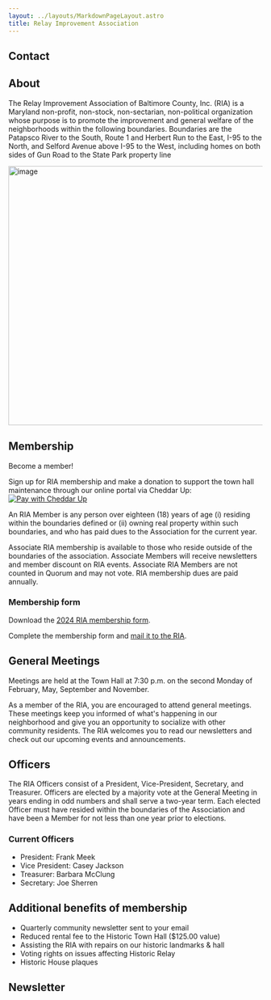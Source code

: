 ```yaml
---
layout: ../layouts/MarkdownPageLayout.astro
title: Relay Improvement Association
---
```



## Contact

<RIAContact />

## About

The Relay Improvement Association of Baltimore County, Inc. (RIA) is a Maryland non-profit, non-stock, non-sectarian, non-political organization whose purpose is to promote the improvement and general welfare of the neighborhoods within the following boundaries. Boundaries are the Patapsco River to the South, Route 1 and Herbert Run to the East, I-95 to the North, and Selford Avenue above I-95 to the West, including homes on both sides of Gun Road to the State Park property line

<img width="513" alt="image" src="https://github.com/Relay-Maryland/relaymaryland.com/assets/11720131/29bb0731-f27c-4664-a8ed-8fc331e44eea"/>

## Membership

Become a member!

Sign up for RIA membership and make a donation to support the town hall maintenance through our online portal via Cheddar Up:
<a href="https://my.cheddarup.com/c/ria-yearly-membership-dues" rel="noopener noreferrer" target="_blank"><img alt="Pay with Cheddar Up" style="width:auto;height:auto;max-width:172px" width="auto" height="auto" src="https://my.cheddarup.com/assets/CheddarUpPay-9b60c97e.svg"/></a>

An RIA Member is any person over eighteen (18) years of age (i) residing within the boundaries defined or (ii) owning real property within such boundaries, and who has paid dues to the Association for the current year.

Associate RIA membership is available to those who reside outside of the boundaries of the association. Associate Members will receive newsletters and member discount on RIA events. Associate RIA Members are not counted in Quorum and may not vote. RIA membership dues are paid annually.

### Membership form

Download the [2024 RIA membership form](https://drive.google.com/file/d/1IiKv2eKRMxF21mvsE7Y5wxjnpPYemPpP/view?usp=sharing).

Complete the membership form and [mail it to the RIA](/ria#contact).

## General Meetings

Meetings are held at the Town Hall at 7:30 p.m. on the second Monday of February, May, September and November.

As a member of the RIA, you are encouraged to attend general meetings. These meetings keep you informed of what's happening in our neighborhood and give you an opportunity to socialize with other community residents. The RIA welcomes you to read our newsletters and check out our upcoming events and announcements.

## Officers

The RIA Officers consist of a President, Vice-President, Secretary, and Treasurer. Officers are elected by a majority vote at the General Meeting in years ending in odd numbers and shall serve a two-year term. Each elected Officer must have resided within the boundaries of the Association and have been a Member for not less than one year prior to elections.

### Current Officers

- President: Frank Meek
- Vice President: Casey Jackson
- Treasurer: Barbara McClung
- Secretary: Joe Sherren

## Additional benefits of membership

- Quarterly community newsletter sent to your email
- Reduced rental fee to the Historic Town Hall ($125.00 value)
- Assisting the RIA with repairs on our historic landmarks & hall
- Voting rights on issues affecting Historic Relay
- Historic House plaques

## Newsletter

<NewsletterPDFEmbed file={latestNewsletter.url} />
